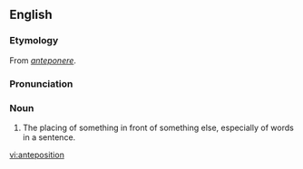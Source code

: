 ==English==
===Etymology===
From {{L.}} ''[[anteponere]]''.

===Pronunciation===
{{IPA|/æntɪpəˈzɪʃən/}}

===Noun===
{{en-noun}}

# {{rare}} The placing of something in front of something else, especially of words in a sentence.

[[vi:anteposition]]